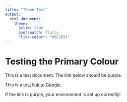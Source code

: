 ```yaml
---
title: "Theme Test"
output:
  html_document:
    theme:
      bslib: true
      bootswatch: flatly
      "link-color": "#5C2E91"
---
```


# Testing the Primary Colour

This is a test document. The link below should be purple.

This is a [test link to Google](https://www.google.com).

If the link is purple, your environment is set up correctly!
